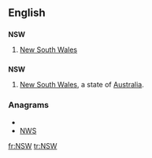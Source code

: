 ==English==

==={{initialism}}===
'''NSW'''

# {{Australia}} [[New South Wales]]

==={{abbreviation}}===
'''NSW'''
# [[New South Wales]], a state of [[Australia]].

===Anagrams===
* {{alphagram|nsw}}
* [[NWS#English|NWS]]


[[fr:NSW]]
[[tr:NSW]]